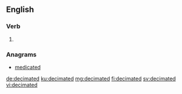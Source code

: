 ==English==

===Verb===
{{head|en|verb form}}

# {{en-past of|decimate}}

===Anagrams===
* [[medicated#English|medicated]]

[[de:decimated]]
[[ku:decimated]]
[[mg:decimated]]
[[fi:decimated]]
[[sv:decimated]]
[[vi:decimated]]